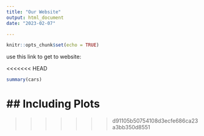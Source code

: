 ```yaml
---
title: "Our Website"
output: html_document
date: "2023-02-07"

---
```


```r
knitr::opts_chunk$set(echo = TRUE)
```


use this link to get to website:



<<<<<<< HEAD



```r
summary(cars)
```

## Including Plots
=======
>>>>>>> d91105b50754108d3ecfe686ca23a3bb350d8551





